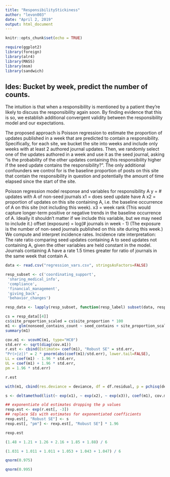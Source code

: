 ```yaml
---
title: "ResponsibilityStickiness"
author: "levon003"
date: "April 2, 2019"
output: html_document
---
```


```r
knitr::opts_chunk$set(echo = TRUE)
```

```r
require(ggplot2)
library(foreign)
library(alr4)
library(MASS)
library(msm)
library(sandwich)
```

## Ides: Bucket by week, predict the number of counts.

The intuition is that when a responsibility is mentioned by a patient they're likely to discuss the responsibility again soon.  By finding evidence that this is so, we establish additional convergent validity between the responsibility model and our expectations. 

The proposed approach is Poisson regression to estimate the proportion of updates published in a week that are predicted to contain a responsibility. 
Specifically, for each site, we bucket the site into weeks and include only weeks with at least 2 authored journal updates.  Then, we randomly select one of the updates authored in a week and use it as the seed journal, asking "is the probability of the other updates containing this responsibility higher if the seed update contains the responsibility?".  The only additional confounders we control for is the baseline proportion of posts on this site that contain the responsibility in question and potentially the amount of time elapsed since the start of the site.

Poisson regression model response and variables for responsibility A
y = # updates with A of non-seed journals
x1 = does seed update have A
x2 = proportion of updates on this site containing A, i.e. the baseline occurrence of A on this site (not including this week).
x3 = week rank  (This would capture longer-term positive or negative trends in the baseline occurrence of A.  Ideally it shouldn't matter if we include this variable, but we may need to include it.)
offset (exposure) = log(# journals in week - 1)  (The exposure is the number of non-seed journals published on this site during this week.)
We compute and interpret incidence rates.
Incidence rate interpretation: The rate ratio comparing seed updates containing A to seed updates not containing A, given the other variables are held constant in the model.  Journals containing A have a rate 1.5 times greater for ratio of journals in the same week that contain A.


```r
data <- read.csv("regression_vars.csv", stringsAsFactors=FALSE)
```

```r
resp_subset <- c('coordinating_support',
 'sharing_medical_info',
 'compliance',
 'financial_management',
 'giving_back',
 'behavior_changes')

resp_data <- lapply(resp_subset, function(resp_label) subset(data, resp==resp_label))
```

```r
cs = resp_data[[4]]
cs$site_proportion_scaled = cs$site_proportion * 100
m1 <- glm(nonseed_contains_count ~ seed_contains + site_proportion_scaled, family="poisson", offset=log(nonseed_total_count), data=cs)
summary(m1)

cov.m1 <- vcovHC(m1, type="HC0")
std.err <- sqrt(diag(cov.m1))
r.est <- cbind(Estimate= coef(m1), "Robust SE" = std.err,
"Pr(>|z|)" = 2 * pnorm(abs(coef(m1)/std.err), lower.tail=FALSE),
LL = coef(m1) - 1.96 * std.err,
UL = coef(m1) + 1.96 * std.err,
pm = 1.96 * std.err)

r.est

with(m1, cbind(res.deviance = deviance, df = df.residual, p = pchisq(deviance, df.residual, lower.tail=FALSE)))

s <- deltamethod(list(~ exp(x1), ~ exp(x2), ~ exp(x3)), coef(m1), cov.m1)

## exponentiate old estimates dropping the p values
rexp.est <- exp(r.est[, -3])
## replace SEs with estimates for exponentiated coefficients
rexp.est[, "Robust SE"] <- s
rexp.est[, "pm"] <- rexp.est[, "Robust SE"] * 1.96

rexp.est
```

```r
(1.48 + 1.21 + 1.26 + 2.16 + 1.85 + 1.88) / 6

(1.031 + 1.011 + 1.011 + 1.053 + 1.043 + 1.047) / 6

qnorm(0.975)

qnorm(0.995)
```









